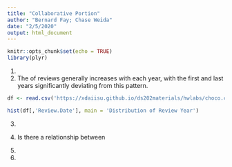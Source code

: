 ```yaml
---
title: "Collaborative Portion"
author: "Bernard Fay; Chase Weida"
date: "2/5/2020"
output: html_document
---
```


```r
knitr::opts_chunk$set(echo = TRUE)
library(plyr)
```

1.

2. The of reviews generally increases with each year, with the first and last years significantly deviating from this pattern.

```r
df <- read.csv('https://xdaiisu.github.io/ds202materials/hwlabs/choco.csv')

hist(df[,'Review.Date'], main = 'Distribution of Review Year')


```

3.

4. Is there a relationship between 

5.

6.
